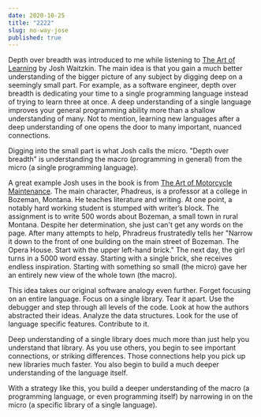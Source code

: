 ```yaml
---
date: 2020-10-25
title: "2222"
slug: no-way-jose
published: true
---
```

Depth over breadth was introduced to me while listening to [The Art of Learning](https://www.amazon.com/Art-Learning-Journey-Optimal-Performance-ebook/dp/B000QCQ970) by Josh Waitzkin. 
The main idea is that you gain a much better understanding of the bigger picture of any subject by digging deep on a seemingly small part. For example, as a software engineer, depth over breadth is dedicating your time to a single programming language instead of trying to learn three at once. A deep understanding of a single language improves your general programming ability more than a shallow understanding of many. Not to mention, learning new languages after a deep understanding of one opens the door to many important, nuanced connections. 

Digging into the small part is what Josh calls the micro. "Depth over breadth" is understanding the macro (programming in general) from the micro (a single programming language). 

A great example Josh uses in the book is from [The Art of Motorcycle Maintenance](https://www.amazon.com/Zen-Art-Motorcycle-Maintenance-Inquiry/dp/0060839872/ref=sr_1_2?crid=5B53JPNMK4KC&dchild=1&keywords=the+art+of+motorcycle+maintenance&qid=1595588821&s=books&sprefix=The+art+of+motor%2Cstripbooks%2C142&sr=1-2). The main character, Phadreus, is a professor at a college in Bozeman, Montana. He teaches literature and writing. At one point, a notably hard working student is stumped with writer’s block. The assignment is to write 500 words about Bozeman, a small town in rural Montana. Despite her determination, she just can't get any words on the page. After many attempts to help, Phradreus frustratedly tells her "Narrow it down to the front of one building on the main street of Bozeman. The Opera House. Start with the upper left-hand brick." The next day, the girl turns in a 5000 word essay. Starting with a single brick, she receives endless inspiration. Starting with something so small (the micro) gave her an entirely new view of the whole town (the macro).

This idea takes our original software analogy even further. Forget focusing on an entire language. Focus on a single library. Tear it apart. Use the debugger and step through all levels of the code. Look at how the authors abstracted their ideas. Analyze the data structures. Look for the use of language specific features. Contribute to it.

Deep understanding of a single library does much more than just help you understand that library. As you use others, you begin to see important connections, or striking differences. Those connections help you pick up new libraries much faster. You also begin to build a much deeper understanding of the language itself.  

With a strategy like this, you build a deeper understanding of the macro (a programming language, or even programming itself) by narrowing in on the micro (a specific library of a single language). 


[^1]: [The Art of Learning](https://www.amazon.com/Art-Learning-Journey-Optimal-Performance-ebook/dp/B000QCQ970)
